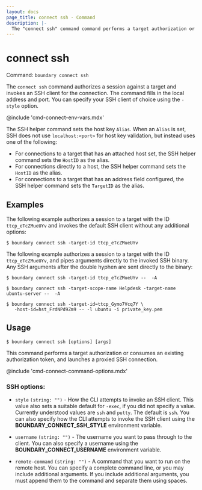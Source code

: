 ```yaml
---
layout: docs
page_title: connect ssh - Command
description: |-
  The "connect ssh" command command performs a target authorization or consumes an existing authorization token, and launches a proxied SSH connection.
---
```


# connect ssh

Command: `boundary connect ssh`

The `connect ssh` command authorizes a session against a target and invokes an SSH client for the connection.
The command fills in the local address and port.
You can specify your SSH client of choice using the `-style` option.

@include 'cmd-connect-env-vars.mdx'

The SSH helper command sets the host key `Alias`.
When an `Alias` is set, SSH does not use `localhost:<port>` for host key validation, but instead uses one of the following:

- For connections to a target that has an attached host set, the SSH helper command sets the `HostID` as the alias.
- For connections directly to a host, the SSH helper command sets the `HostID` as the alias.
- For connections to a target that has an address field configured, the SSH helper command sets the `TargetID` as the alias.

## Examples

The following example authorizes a session to a target with the ID `ttcp_eTcZMueUYv` and invokes the default SSH client without any additional options:

<CodeBlockConfig hideClipboard>

```shell-session
$ boundary connect ssh -target-id ttcp_eTcZMueUYv
```

</CodeBlockConfig>

The following example authorizes a session to a target with the ID `ttcp_eTcZMueUYv`, and pipes arguments directly to the invoked SSH binary.
Any SSH arguments after the double hyphen are sent directly to the binary:

<CodeBlockConfig hideClipboard>

```shell-session
$ boundary connect ssh -target-id ttcp_eTcZMueUYv --  -A
```

</CodeBlockConfig>

<CodeBlockConfig hideClipboard>

```shell-session
$ boundary connect ssh -target-scope-name Helpdesk -target-name ubuntu-server --  -A
```

</CodeBlockConfig>

<CodeBlockConfig hideClipboard>

```shell-session
$ boundary connect ssh -target-id=ttcp_Gymo7Vcq7Y \
   -host-id=hst_FrdNPd9Zm9 -- -l ubuntu -i private_key.pem
```

</CodeBlockConfig>

## Usage

<CodeBlockConfig hideClipboard>

```shell-session
$ boundary connect ssh [options] [args]
```

</CodeBlockConfig>

This command performs a target authorization or consumes an existing authorization token, and launches a proxied SSH connection.

@include 'cmd-connect-command-options.mdx'

### SSH options:

-  `style` `(string: "")` - How the CLI attempts to invoke an SSH
   client.
   This value also sets a suitable default for `-exec`, if you did not specify a value.
   Currently understood values are `ssh` and `putty`.
   The default is `ssh`.
   You can also specify how the CLI attempts to invoke the SSH client using the **BOUNDARY_CONNECT_SSH_STYLE** environment variable.

-  `username` `(string: "")` - The username you want to pass through to the
   client.
   You can also specify a username using the **BOUNDARY_CONNECT_USERNAME** environment variable.

- `remote-command` `(string: "")` - A command that you want to run on the remote host.
You can specify a complete command line, or you may include additional arguments.
If you include additional arguments, you must append them to the command and separate them using spaces.
